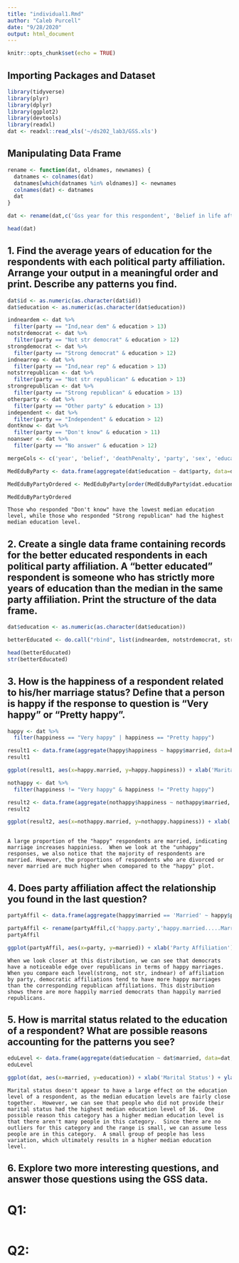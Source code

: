 ```yaml
---
title: "individual1.Rmd"
author: "Caleb Purcell"
date: "9/28/2020"
output: html_document
---
```


```r
knitr::opts_chunk$set(echo = TRUE)
```

## Importing Packages and Dataset

```r
library(tidyverse)
library(plyr)
library(dplyr)
library(ggplot2)
library(devtools)
library(readxl)
dat <- readxl::read_xls('~/ds202_lab3/GSS.xls')
```

## Manipulating Data Frame

```r
rename <- function(dat, oldnames, newnames) {
  datnames <- colnames(dat)
  datnames[which(datnames %in% oldnames)] <- newnames
  colnames(dat) <- datnames
  dat
}

dat <- rename(dat,c('Gss year for this respondent', 'Belief in life after death', 'Favor or oppose death penalty for murder', 'Political party affiliation', 'Respondents sex', 'Highest year of school completed', 'Marital status', 'Labor force status', 'Respondent id number', 'General happiness'), c('year', 'belief', 'deathPenalty', 'party', 'sex', 'education', 'married', 'workStatus', 'id', 'happiness'))

head(dat)
```

## 1. Find the average years of education for the respondents with each political party affiliation. Arrange your output in a meaningful order and print. Describe any patterns you find.

```r
dat$id <- as.numeric(as.character(dat$id))
dat$education <- as.numeric(as.character(dat$education))

indneardem <- dat %>%
  filter(party == "Ind,near dem" & education > 13)
notstrdemocrat <- dat %>%
  filter(party == "Not str democrat" & education > 12)
strongdemocrat <- dat %>%
  filter(party == "Strong democrat" & education > 12)
indnearrep <- dat %>%
  filter(party == "Ind,near rep" & education > 13)
notstrrepublican <- dat %>%
  filter(party == "Not str republican" & education > 13)
strongrepublican <- dat %>%
  filter(party == "Strong republican" & education > 13)
otherparty <- dat %>%
  filter(party == "Other party" & education > 13)
independent <- dat %>%
  filter(party == "Independent" & education > 12)
dontknow <- dat %>%
  filter(party == "Don't know" & education > 11)
noanswer <- dat %>%
  filter(party == "No answer" & education > 12)

mergeCols <- c('year', 'belief', 'deathPenalty', 'party', 'sex', 'education', 'married', 'workStatus', 'id', 'happiness')

MedEduByParty <- data.frame(aggregate(dat$education ~ dat$party, data=dat, median))

MedEduByPartyOrdered <- MedEduByParty[order(MedEduByParty$dat.education), ]

MedEduByPartyOrdered

```

    Those who responded "Don't know" have the lowest median education level, while those who responded "Strong republican" had the highest median education level.
    
## 2. Create a single data frame containing records for the better educated respondents in each political party affiliation. A “better educated” respondent is someone who has strictly more years of education than the median in the same party affiliation. Print the structure of the data frame.

```r
dat$education <- as.numeric(as.character(dat$education))

betterEducated <- do.call("rbind", list(indneardem, notstrdemocrat, strongdemocrat, indnearrep, notstrrepublican, strongrepublican, otherparty, independent, dontknow, noanswer))

head(betterEducated)
str(betterEducated)
```

## 3. How is the happiness of a respondent related to his/her marriage status? Define that a person is happy if the response to question is “Very happy” or “Pretty happy”.
```r
happy <- dat %>%
  filter(happiness == "Very happy" | happiness == "Pretty happy")

result1 <- data.frame(aggregate(happy$happiness ~ happy$married, data=happy, FUN = function(x){NROW(x)}))
result1

ggplot(result1, aes(x=happy.married, y=happy.happiness)) + xlab('Marital Status') + ylab('Count') + ggtitle('The Effect of Marital Status on Happiness') + geom_bar(stat="identity", fill="orange")

nothappy <- dat %>%
  filter(happiness != "Very happy" & happiness != "Pretty happy")

result2 <- data.frame(aggregate(nothappy$happiness ~ nothappy$married, data=nothappy, FUN = function(x){NROW(x)}))
result2

ggplot(result2, aes(x=nothappy.married, y=nothappy.happiness)) + xlab('Marital Status') + ylab('Count') + ggtitle('The Effect of Marital Status on Unhappiness') + geom_bar(stat="identity", fill='blue')
 
```

    A large proportion of the "happy" respondents are married, indicating marriage increases happiniess.  When we look at the "unhappy" responses, we also notice that the majority of respondents are married. However, the proportions of respondents who are divorced or never married are much higher when comopared to the "happy" plot.
    
## 4. Does party affiliation affect the relationship you found in the last question?
```r
partyAffil <- data.frame(aggregate(happy$married == 'Married' ~ happy$party, data=happy, FUN = function(x){NROW(x)}))

partyAffil <- rename(partyAffil,c('happy.party','happy.married.....Married.'), c('party', 'married'))
partyAffil

ggplot(partyAffil, aes(x=party, y=married)) + xlab('Party Affiliation') + ylab('Count') + ggtitle('The Effect of Political Party on Happy Marriage') + geom_bar(stat='identity', fill='brown',) + coord_flip()
```

    When we look closer at this distribution, we can see that democrats have a noticeable edge over republicans in terms of happy marriages.  When you compare each level(strong, not str, indnear) of affiliation by party, democratic affiliations tend to have more happy marriages than the corresponding republican affiliations. This distribution shows there are more happily married democrats than happily married republicans.
    
## 5. How is marrital status related to the education of a respondent? What are possible reasons accounting for the patterns you see?
```r
eduLevel <- data.frame(aggregate(dat$education ~ dat$married, data=dat, median))
eduLevel

ggplot(dat, aes(x=married, y=education)) + xlab('Marital Status') + ylab('Education Level') + ggtitle('The Effect of Marital Status on Education Level') + geom_boxplot()
```

    Marital status doesn't appear to have a large effect on the education level of a respondent, as the median education levels are fairly close together.  However, we can see that people who did not provide their marital status had the highest median education level of 16.  One possible reason this category has a higher median education level is that there aren't many people in this category.  Since there are no outliers for this category and the range is small, we can assume less people are in this category.  A small group of people has less variation, which ultimately results in a higher median education level.
    
## 6. Explore two more interesting questions, and answer those questions using the GSS data.

# Q1: 
```r

```

# Q2: 
```r

```
